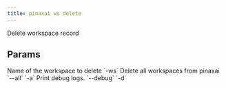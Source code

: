 ```yaml
---
title: pinaxai ws delete
---
```


Delete workspace record

## Params

<ResponseField name="ws_name" type="str">
 Name of the workspace to delete `-ws`
</ResponseField>
<ResponseField name="all_workspaces" type="str">
 Delete all workspaces from pinaxai `--all` `-a`
</ResponseField>
<ResponseField name="print_debug_log" type="bool">
 Print debug logs. `--debug` `-d`
</ResponseField>
